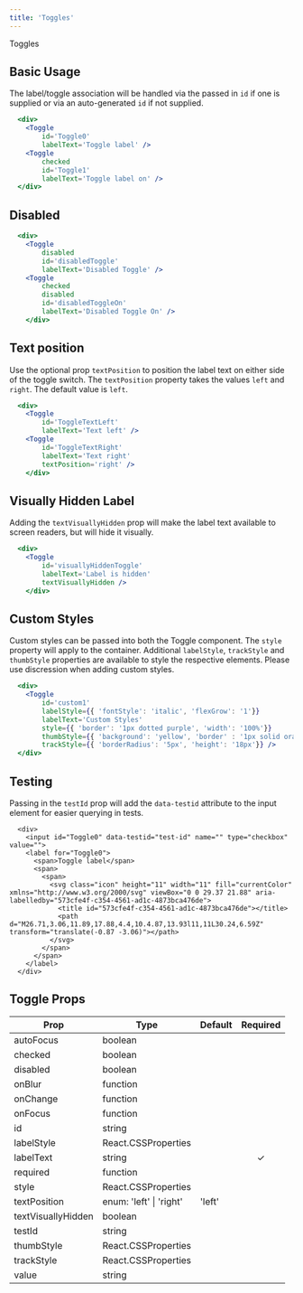```yaml
---
title: 'Toggles'
---
```



<DocsHeading to="/design/selection-controls/" type="design">
  Toggles
</DocsHeading>

## Basic Usage

The label/toggle association will be handled via the passed in `id` if one is supplied or via an auto-generated `id` if not supplied.

```.jsx
  <div>
    <Toggle
        id='Toggle0'
        labelText='Toggle label' />
    <Toggle
        checked
        id='Toggle1'
        labelText='Toggle label on' />
  </div>
```

## Disabled

```.jsx
  <div>
    <Toggle
        disabled
        id='disabledToggle'
        labelText='Disabled Toggle' />
    <Toggle
        checked
        disabled
        id='disabledToggleOn'
        labelText='Disabled Toggle On' />
    </div>
```

## Text position

Use the optional prop `textPosition` to position the label text on either side of the toggle switch.
The `textPosition` property takes the values `left` and `right`. The default value is `left`.

```.jsx
  <div>
    <Toggle
        id='ToggleTextLeft'
        labelText='Text left' />
    <Toggle
        id='ToggleTextRight'
        labelText='Text right'
        textPosition='right' />
    </div>
```

## Visually Hidden Label

Adding the `textVisuallyHidden` prop will make the label text available to screen readers, but will hide it visually.

```.jsx
  <div>
    <Toggle
        id='visuallyHiddenToggle'
        labelText='Label is hidden'
        textVisuallyHidden />
    </div>
```

## Custom Styles

Custom styles can be passed into both the Toggle component. The `style` property will apply to the container.
Additional `labelStyle`, `trackStyle` and `thumbStyle` properties are available to style the respective elements.
Please use discression when adding custom styles.

```.jsx
  <div>
    <Toggle
        id='custom1'
        labelStyle={{ 'fontStyle': 'italic', 'flexGrow': '1'}}
        labelText='Custom Styles'
        style={{ 'border': '1px dotted purple', 'width': '100%'}}
        thumbStyle={{ 'background': 'yellow', 'border' : '1px solid orange', 'boxShadow': '0 0 0' }}
        trackStyle={{ 'borderRadius': '5px', 'height': '18px'}} />
  </div>
```

## Testing

Passing in the `testId` prop will add the `data-testid` attribute to the input element for easier querying in tests.

```
  <div>
    <input id="Toggle0" data-testid="test-id" name="" type="checkbox" value="">
    <label for="Toggle0">
      <span>Toggle label</span>
      <span>
        <span>
          <svg class="icon" height="11" width="11" fill="currentColor" xmlns="http://www.w3.org/2000/svg" viewBox="0 0 29.37 21.88" aria-labelledby="573cfe4f-c354-4561-ad1c-4873bca476de">
            <title id="573cfe4f-c354-4561-ad1c-4873bca476de"></title>
            <path d="M26.71,3.06,11.89,17.88,4.4,10.4.87,13.93l11,11L30.24,6.59Z" transform="translate(-0.87 -3.06)"></path>
          </svg>
        </span>
      </span>
    </label>
  </div>
```

## Toggle Props

| Prop               | Type                        | Default | Required |
| ------------------ | --------------------------- | ------- | :------: |
| autoFocus          | boolean                     |         |
| checked            | boolean                     |         |
| disabled           | boolean                     |         |
| onBlur             | function                    |         |
| onChange           | function                    |         |
| onFocus            | function                    |         |
| id                 | string                      |         |          |
| labelStyle         | React.CSSProperties         |         |
| labelText          | string                      |         | &#10003; |
| required           | function                    |         |
| style              | React.CSSProperties         |         |
| textPosition       | enum: 'left' &#124; 'right' | 'left'  |
| textVisuallyHidden | boolean                     |         |
| testId             | string                      |         |
| thumbStyle         | React.CSSProperties         |         |
| trackStyle         | React.CSSProperties         |         |
| value              | string                      |         |

